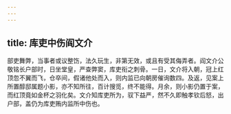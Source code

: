 ```yaml
---
---
---
```

title: 库吏中伤阎文介
---



部吏舞弊，当事者或议整饬，法久玩生，非第无效，或且有受其侮弄者。阎文介公敬铭长户部时，日坐堂皇，严查弊窦，库吏衔之刺骨。一日，文介将入朝，冠上红顶忽不翼而飞，仓卒间，假诸他处而入，则内监已向朝房催询数四。及返，见案上所置醇邸属题小影，亦不知所往，百计搜觅，终不能得。月余，则小影仍置于案，而红顶竟如金杯之羽化矣。文介知库吏所为，驭下益严，然不久即触孝钦后怒，出户部，盖仍为库吏贿内监所中伤也。